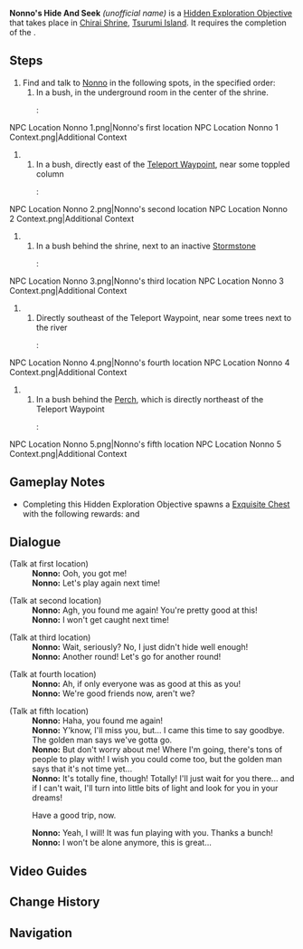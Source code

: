 {{Hidden Exploration Objectives Infobox
|image      = NPC Location Nonno 4 Context.png
|type       = Quest-Like
|req        = [[The Sun-Wheel and Mt. Kanna]]
|region     = Inazuma
|area       = Tsurumi Island
|subarea    = Chirai Shrine
|loc        = [[Chirai Shrine]], [[Tsurumi Island]]
|characters = Nonno; Paimon; Traveler
}}
'''Nonno's Hide And Seek''' ''(unofficial name)'' is a [[Hidden Exploration Objective]] that takes place in [[Chirai Shrine]], [[Tsurumi Island]]. It requires the completion of the {{Quest|The Sun-Wheel and Mt. Kanna}}.

==Steps==
# Find and talk to [[Nonno]] in the following spots, in the specified order:
## In a bush, in the underground room in the center of the shrine.
##: <gallery>
NPC Location Nonno 1.png|Nonno's first location
NPC Location Nonno 1 Context.png|Additional Context
</gallery>
## In a bush, directly east of the [[Teleport Waypoint]], near some toppled column
##:<gallery>
NPC Location Nonno 2.png|Nonno's second location
NPC Location Nonno 2 Context.png|Additional Context
</gallery>
## In a bush behind the shrine, next to an inactive [[Stormstone]]
##: <gallery>
NPC Location Nonno 3.png|Nonno's third location
NPC Location Nonno 3 Context.png|Additional Context
</gallery>
## Directly southeast of the Teleport Waypoint, near some trees next to the river
##:<gallery>
NPC Location Nonno 4.png|Nonno's fourth location
NPC Location Nonno 4 Context.png|Additional Context
</gallery>
## In a bush behind the [[Perch]], which is directly northeast of the Teleport Waypoint
##:<gallery>
NPC Location Nonno 5.png|Nonno's fifth location
NPC Location Nonno 5 Context.png|Additional Context
</gallery>

==Gameplay Notes==
* Completing this Hidden Exploration Objective spawns a [[Exquisite Chest]] with the following rewards: {{Item|Primogem|30|x = 20}} and {{Item|Mora|20|x = 30,000}}

==Dialogue==
{{Dialogue Start}}
;(Talk at first location)
:'''Nonno:''' Ooh, you got me!
:'''Nonno:''' Let's play again next time!

;(Talk at second location)
:'''Nonno:''' Agh, you found me again! You're pretty good at this!
:'''Nonno:''' I won't get caught next time!

;(Talk at third location)
:'''Nonno:''' Wait, seriously? No, I just didn't hide well enough!
:'''Nonno:''' Another round! Let's go for another round!

;(Talk at fourth location)
:'''Nonno:''' Ah, if only everyone was as good at this as you!
:'''Nonno:''' We're good friends now, aren't we?

;(Talk at fifth location)
:'''Nonno:''' Haha, you found me again!
:'''Nonno:''' Y'know, I'll miss you, but... I came this time to say goodbye. The golden man says we've gotta go.
:'''Nonno:''' But don't worry about me! Where I'm going, there's tons of people to play with! I wish you could come too, but the golden man says that it's not time yet...
:'''Nonno:''' It's totally fine, though! Totally! I'll just wait for you there... and if I can't wait, I'll turn into little bits of light and look for you in your dreams!
:{{DIcon}} Have a good trip, now.
:'''Nonno:''' Yeah, I will! It was fun playing with you. Thanks a bunch!
:'''Nonno:''' I won't be alone anymore, this is great...
{{Dialogue End}}

==Video Guides==
{{EVT
|video1   = https://youtu.be/W_jTd0857Kk
|caption1 = Nonno's Hide And Seek Guide
}}

==Change History==
{{Change History|2.2}}

==Navigation==
{{Hidden Exploration Objective Navbox|Quest-Like}}
